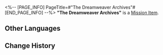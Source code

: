 <%-- [PAGE_INFO]
PageTitle=#"The Dreamweaver Archives"#
[END_PAGE_INFO] --%>
{{Item Infobox
|id          = 140477
|image       = Item The Dreamweaver Archives.png
|type        = Mission Item
|invCategory = Missions
|rarity      = 3
|effect      = 
|description = Sir Whittaker always kept the files containing information about the legendary Dreamweavers of the past.
}}
'''"The Dreamweaver Archives"''' is a [[Mission Item]].

==Other Languages==
{{Other Languages
|en   = "The Dreamweaver Archives"
|zhs  = 「筑梦师档案记录」
|zht  = 「築夢師檔案紀錄」
|ja   = 「ドリームメーカーアーカイブ」
|ko   = 「꿈 건축가 아카이브」
|es   = «Los archivos del Soñador»
|fr   = «&nbsp;Journal d'un Tisserêve&nbsp;»
|ru   = Архивы грёзотворцев
|th   = บันทึกเอกสารนักสร้างฝัน
|vi   = Ghi Chép Về Kiến Trúc Sư Xây Mộng
|de   = Das Traumwerker-Archiv
|id   = Arsip Pembangun Mimpi
|pt   = "Os Arquivos dos Tece-Sonhos"
}}

==Change History==
{{Change History|2.2}}